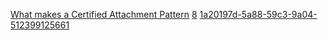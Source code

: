 [[Property:title|What makes a Certified Attachment Pattern]]
[[Property:weight|8]]
[[Property:uuid|1a20197d-5a88-59c3-9a04-512399125661]]
{{underconstruction}}







